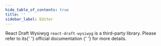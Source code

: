 ```yaml
---
hide_table_of_contents: true
title: ''
sidebar_label: Editor
---
```




<EditorWrapper>
  <Grid container spacing={6}>
    <Grid item xs={12}>
      <Typography variant='h5'>React Draft Wysiwyg</Typography>
      <Typography variant='body2'>
        <code>react-draft-wysiwyg</code> is a third-party library. Please refer to its{' '}
        <Link href='https://jpuri.github.io/react-draft-wysiwyg/' target='_blank' rel='noopener noreferrer' className='no-underline'>
          official documentation
        </Link>{' '}
        for more details.
      </Typography>
    </Grid>
    <Grid item xs={12}>
      <CardSnippet
        title='Controlled Editor'
        code={SourceCodeEditorControlled}
        className='overflow-visible'
      >
        <EditorControlled />
      </CardSnippet>
    </Grid>
    <Grid item xs={12}>
      <CardSnippet
        title='Uncontrolled Wysiwyg Editor'
        code={SourceCodeEditorUncontrolled}
        className='overflow-visible'
      >
        <EditorUncontrolled />
      </CardSnippet>
    </Grid>
  </Grid>
</EditorWrapper>